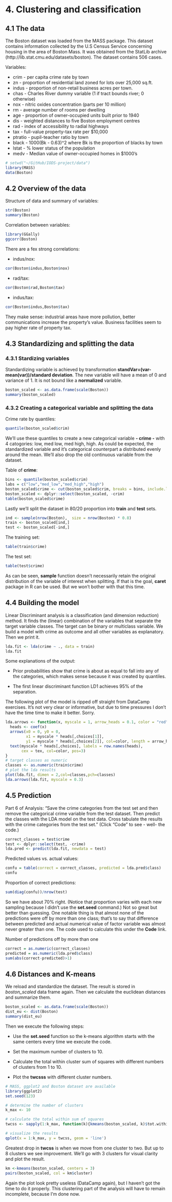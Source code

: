 # 4. Clustering and classification 

## 4.1 The data
The Boston dataset was loaded from the MASS package. This dataset contains information collected by the U.S Census Service concerning housing in the area of Boston Mass. It was obtained from the StatLib archive (http://lib.stat.cmu.edu/datasets/boston). The dataset contains 506 cases. 

Variables:

* crim - per capita crime rate by town
* zn - proportion of residential land zoned for lots over 25,000 sq.ft.
* indus - proportion of non-retail business acres per town.
* chas - Charles River dummy variable (1 if tract bounds river; 0 otherwise)
* nox - nitric oxides concentration (parts per 10 million)
* rm - average number of rooms per dwelling
* age - proportion of owner-occupied units built prior to 1940
* dis - weighted distances to five Boston employment centres
* rad - index of accessibility to radial highways
* tax - full-value property-tax rate per $10,000
* ptratio - pupil-teacher ratio by town
* black - 1000(Bk - 0.63)^2 where Bk is the proportion of blacks by town
* lstat - % lower status of the population
* medv - Median value of owner-occupied homes in $1000's


```r
# setwd("~/GitHub/IODS-project/data")
library(MASS)
data(Boston)
```

## 4.2 Overview of the data

Structure of data and summary of variables:
```r
str(Boston)
summary(Boston)

```

Correlation between variables:
```r
library(GGally)
ggcorr(Boston)
```


There are a fex strong correlations:

- indus/nox:

```r
cor(Boston$indus,Boston$nox)
```
- rad/tax:

```r
cor(Boston$rad,Boston$tax)
```
- indus/tax:

```r
cor(Boston$indus,Boston$tax)
```

They make sense: industrial areas have more pollution, better communications increase the property's value. Business facilities seem to pay higher rate of property tax.

## 4.3 Standardizing and splitting the data

### 4.3.1 Stardizing variables
Standardizing variable is achieved by transformation **standVar=(var- mean(var))/standard deviation**. The new variable will have a mean of 0 and variance of 1. It is not bound like a **normalized** variable.

```r
boston_scaled <- as.data.frame(scale(Boston))
summary(boston_scaled)

```
### 4.3.2 Creating a categorical variable and splitting the data

Crime rate by quantiles:
```r
quantile(boston_scaled$crim)

```

We'll use these quantiles to create a new categorical variable **- crime -** with 4 catogories: low, med low, med high, high. As could be expected, the standardized variable and it's categorical counterpart a distributed evenly around the mean. We'll also drop the old continuous variable from the dataset.

Table of **crime**:
```r
bins <- quantile(boston_scaled$crim)
labs = c("low","med_low","med_high","high")
boston_scaled$crime <- cut(boston_scaled$crim, breaks = bins, include.lowest = TRUE,labels=labs)
boston_scaled <- dplyr::select(boston_scaled, -crim)
table(boston_scaled$crime)
```

Lastly we'll split the dataset in 80/20 proportion into **train** and **test** sets.
```r
ind <- sample(nrow(Boston),  size = nrow(Boston) * 0.8)
train <- boston_scaled[ind,]
test <- boston_scaled[-ind,]
```

The training set:
```r
table(train$crime)

```

The test set:
```r
table(test$crime)

```
As can be seen, **sample** function doesn't necessarily retain the original distribution of the variable of interest when splitting. If that is the goal, **caret** package in R can be used. But we won't bother with that this time. 

## 4.4 Building the model

Linear Discriminant analysis is a classification (and dimension reduction) method. It finds the (linear) combination of the variables that separate the target variable classes. The target can be binary or multiclass variable. We build a model with crime as outcome and all other variables as explanatory. Then we print it.

```r
lda.fit <- lda(crime ~ ., data = train)
lda.fit

```
Some explanations of the output:

* Prior probabilities show that crime is about as equal to fall into any of the categories, which makes sense because it was created by quantiles.

* The first linear discriminant function LD1 achieves 95% of the separation.

The following plot of the model is ripped off straight from DataCamp exercises. It's not very clear or informative, but due to time pressures I don't have the time time to make it better. Sorry.

```r
lda.arrows <- function(x, myscale = 1, arrow_heads = 0.1, color = "red", tex = 0.75, choices = c(1,2)){
  heads <- coef(x)
  arrows(x0 = 0, y0 = 0, 
         x1 = myscale * heads[,choices[1]], 
         y1 = myscale * heads[,choices[2]], col=color, length = arrow_heads)
  text(myscale * heads[,choices], labels = row.names(heads), 
       cex = tex, col=color, pos=3)
}
# target classes as numeric
classes <- as.numeric(train$crime)
# plot the lda results
plot(lda.fit, dimen = 2,col=classes,pch=classes)
lda.arrows(lda.fit, myscale = 0.3)

```

## 4.5 Prediction

Part 6 of Analysis: "Save the crime categories from the test set and then remove the categorical crime variable from the test dataset. Then predict the classes with the LDA model on the test data. Cross tabulate the results with the crime categories from the test set." (Click "Code" to see - well- the code.)

```r
correct_classes = test$crime
test <- dplyr::select(test, -crime)
lda.pred <- predict(lda.fit, newdata = test)

```
Predicted values vs. actual values:
```r
confu = table(correct = correct_classes, predicted = lda.pred$class)
confu
```
Proportion of correct predictions:
```r
sum(diag(confu))/nrow(test)
```

So we have about 70% right. (Notice that proportion varies with each new sampling because I didn't use the **set.seed** command.) Not so great but better than guessing. One notable thing is that almost none of the predictions were off by more than one class; that's to say that difference between predicted and actual numerical value of factor variable was almost never greater than one. The code used to calculate this under the **Code** link.

Number of predictions off by more than one
```r
correct = as.numeric(correct_classes)
predicted = as.numeric(lda.pred$class)
sum(abs(correct-predicted)>1)
```

## 4.6 Distances and K-means

We reload and standardize the dataset. The result is stored in *boston_scaled* data frame again. Then we calculate the euclidean distances and summarize them.
```r
boston_scaled <- as.data.frame(scale(Boston))
dist_eu <- dist(Boston)
summary(dist_eu)

```

Then we execute the following steps:

* Use the **set.seed** function so the k-means algorithm starts with the same centers every time we execute the code.

* Set the maximum number of clusters to 10.

* Calculate the total within cluster sum of squares with different numbers of clusters from 1 to 10.

* Plot the **twcsss** with different cluster numbers.

```r
# MASS, ggplot2 and Boston dataset are available
library(ggplot2)
set.seed(123)

# determine the number of clusters
k_max <- 10

# calculate the total within sum of squares
twcss <- sapply(1:k_max, function(k){kmeans(boston_scaled, k)$tot.withinss})

# visualize the results
qplot(x = 1:k_max, y = twcss, geom = 'line')


```

Greatest drop in **twcss** is when we move from one cluster to two. But up to 8 clusters we see improvement. We'll go with 3 clusters for visual clarity and plot the result.

```r
km <-kmeans(boston_scaled, centers = 3)
pairs(boston_scaled, col = km$cluster)
```

Again the plot look pretty useless (DataCamp again), but I haven't got the time to do it properly. This clustering part of the analysis will have to remain incomplete, because I'm done now.





